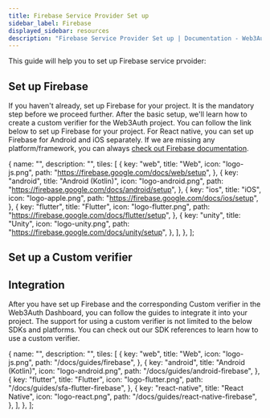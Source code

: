 ```yaml
---
title: Firebase Service Provider Set up
sidebar_label: Firebase
displayed_sidebar: resources
description: "Firebase Service Provider Set up | Documentation - Web3Auth"
---
```



<AuthProviderSetupDescription />

This guide will help you to set up Firebase service prvoider:

## Set up Firebase

If you haven't already, set up Firebase for your project. It is the mandatory step before we proceed
further. After the basic setup, we'll learn how to create a custom verifier for the Web3Auth
project. You can follow the link below to set up Firebase for your project. For React native, you
can set up Firebase for Android and iOS separately. If we are missing any platform/framework, you
can always [check out Firebase documentation](https://firebase.google.com/docs/libraries).

  {
    name: "",
    description: "",
    tiles: [
      {
        key: "web",
        title: "Web",
        icon: "logo-js.png",
        path: "https://firebase.google.com/docs/web/setup",
      },
      {
        key: "android",
        title: "Android (Kotlin)",
        icon: "logo-android.png",
        path: "https://firebase.google.com/docs/android/setup",
      },
      {
        key: "ios",
        title: "iOS",
        icon: "logo-apple.png",
        path: "https://firebase.google.com/docs/ios/setup",
      },
      {
        key: "flutter",
        title: "Flutter",
        icon: "logo-flutter.png",
        path: "https://firebase.google.com/docs/flutter/setup",
      },
      {
        key: "unity",
        title: "Unity",
        icon: "logo-unity.png",
        path: "https://firebase.google.com/docs/unity/setup",
      },
    ],
  },
];

<Tiles tileGroups={FirebaseSetup} />

## Set up a Custom verifier

<SetupFirebaseVerifier />

## Integration

After you have set up Firebase and the corresponding Custom verifier in the Web3Auth Dashboard, you
can follow the guides to integrate it into your project. The support for using a custom verifier is
not limited to the below SDKs and platforms. You can check out our SDK references to learn how to
use a custom verifier.

  {
    name: "",
    description: "",
    tiles: [
      {
        key: "web",
        title: "Web",
        icon: "logo-js.png",
        path: "/docs/guides/firebase",
      },
      {
        key: "android",
        title: "Android (Kotlin)",
        icon: "logo-android.png",
        path: "/docs/guides/android-firebase",
      },
      {
        key: "flutter",
        title: "Flutter",
        icon: "logo-flutter.png",
        path: "/docs/guides/sfa-flutter-firebase",
      },
      {
        key: "react-native",
        title: "React Native",
        icon: "logo-react.png",
        path: "/docs/guides/react-native-firebase",
      },
    ],
  },
];

<Tiles tileGroups={FirebaseGuides} />

